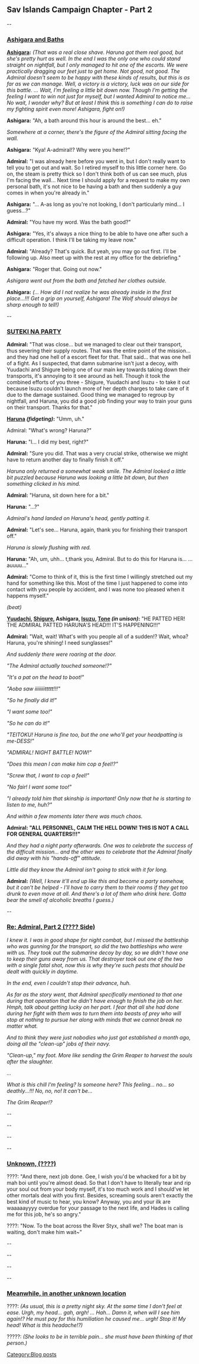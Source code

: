 =='''Sav Islands Campaign Chapter - Part 2'''==
--
==='''<u>Ashigara and Baths</u>'''===
'''[[Ashigara]]:''' ''(That was a real close shave. Haruna got them real good, but she's pretty hurt as well. In the end I was the only one who could stand straight on nightfall, but I only managed to hit one of the escorts. We were practically dragging our feet just to get home. Not good, not good. The Admiral doesn't seem to be happy with these kinds of results, but this is as far as we can manage. Well, a victory is a victory, luck was on our side for this battle. ... Wait, I'm feeling a little bit down now. Though I'm getting the feeling I want to win not just for myself, but I wanted Admiral to notice me... No wait, I wonder why? But at least I think this is something I can do to raise my fighting spirit even more! Ashigara, fight on!)''

'''Ashigara:''' "Ah, a bath around this hour is around the best... eh."

''Somewhere at a corner, there's the figure of the Admiral sitting facing the wall.''

'''Ashigara:''' "Kya! A-admiral!? Why were you here!?"

'''Admiral:''' "I was already here before you went in, but I don't really want to tell you to get out and wait. So I retired myself to this little corner here. Go on, the steam is pretty thick so I don't think both of us can see much, plus I'm facing the wall... Next time I should apply for a request to make my own personal bath, it's not nice to be having a bath and then suddenly a guy comes in when you're already in."

'''Ashigara:''' "... A-as long as you're not looking, I don't particularly mind... I guess...?"

'''Admiral:''' "You have my word. Was the bath good?"

'''Ashigara:''' "Yes, it's always a nice thing to be able to have one after such a difficult operation. I think I'll be taking my leave now."

'''Admiral:''' "Already? That's quick. But yeah, you may go out first. I'll be following up. Also meet up with the rest at my office for the debriefing."

'''Ashigara:''' "Roger that. Going out now."

''Ashigara went out from the bath and fetched her clothes outside.''

'''Ashigara:''' ''(... How did I not realize he was already inside in the first place...!!! Get a grip on yourself, Ashigara! The Wolf should always be sharp enough to tell!)''

--

==='''<u>SUTEKI NA PARTY</u>'''===


'''Admiral:''' "That was close... but we managed to clear out their transport, thus severing their supply routes. That was the entire point of the mission... and they had one hell of a escort fleet for that. That said... that was one hell of a fight. As I suspected, that damn submarine isn't just a decoy, with Yuudachi and Shigure being one of our main key towards taking down their transports, it's annoying to it see around as hell. Though it took the combined efforts of you three - Shigure, Yuudachi and Isuzu - to take it out because Isuzu couldn't launch more of her depth charges to take care of it due to the damage sustained. Good thing we managed to regroup by nightfall, and Haruna, you did a good job finding your way to train your guns on their transport. Thanks for that."

'''[[Haruna]] ''(fidgeting)'':''' "Umm, uh."

Admiral: "What's wrong? Haruna?"

'''Haruna:''' "I... I did my best, right?"

'''Admiral:''' "Sure you did. That was a very crucial strike, otherwise we might have to return another day to finally finish it off."

''Haruna only returned a somewhat weak smile. The Admiral looked a little bit puzzled because Haruna was looking a little bit down, but then something clicked in his mind.''

'''Admiral:''' "Haruna, sit down here for a bit."

'''Haruna:''' "...?"

''Admiral's hand landed on Haruna's head, gently patting it.''

'''Admiral:''' "Let's see... Haruna, again, thank you for finishing their transport off."

''Haruna is slowly flushing with red.''

'''Haruna:''' "Ah, um, uhh... t,thank you, Admiral. But to do this for Haruna is... ... auuuu..."

'''Admiral:''' "Come to think of it, this is the first time I willingly stretched out my hand for something like this. Most of the time I just happened to come into contact with you people by accident, and I was none too pleased when it happens myself."

''(beat)''

'''[[Yuudachi]], [[Shigure]], Ashigara, [[Isuzu]], [[Tone]] ''(in unison)'':''' "HE PATTED HER! THE ADMIRAL PATTED HARUNA'S HEAD!!! IT'S HAPPENING!!!"

'''Admiral:''' "Wait, wait! What's with you people all of a sudden!? Wait, whoa? Haruna, you're shining! I need sunglasses!"

''And suddenly there were roaring at the door.''

''"The Admiral actually touched someone!?"''

''"It's a pat on the head to boot!"''

''"Aoba saw iiiiiiiittttt!!!"''

''"So he finally did it!"''

''"I want some too!"''

''"So he can do it!"''

''"TEITOKU! Haruna is fine too, but the one who'll get your headpatting is me-DESS!"''

''"ADMIRAL! NIGHT BATTLE! NOW!"''

''"Does this mean I can make him cop a feel!?"''

''"Screw that, I want to cop a feel!"''

''"No fair! I want some too!"''

''"I already told him that skinship is important! Only now that he is starting to listen to me, huh?"''

''And within a few moments later there was much chaos.''

'''Admiral: "ALL PERSONNEL, CALM THE HELL DOWN! THIS IS NOT A CALL FOR GENERAL QUARTERS!!!"'''

''And they had a night party afterwards. One was to celebrate the success of the difficult mission... and the other was to celebrate that the Admiral finally did away with his "hands-off" attitude.''

''Little did they know the Admiral isn't going to stick with it for long.''

'''Admiral:''' ''(Well, I knew it'll end up like this and become a party somehow, but it can't be helped - I'll have to carry them to their rooms if they get too drunk to even move at all. And there's a lot of them who drink here. Gotta bear the smell of alcoholic breaths I guess.)''

--
===<u>Re: Admiral, Part 2 (???? Side)</u>===
''I knew it. I was in good shape for night combat, but I missed the battleship who was gunning for the transport, so did the two battleships who were with us. They took out the submarine decoy by day, so we didn't have one to keep their guns away from us. That destroyer took out one of the two with a single fatal shot, now this is why they're such pests that should be dealt with quickly in daytime.''

''In the end, even I couldn't stop their advance, huh.''

''As far as the story went, that Admiral specifically mentioned to that one during that operation that he didn't have enough to finish the job on her. Hmph, talk about getting lucky on her part. I fear that all she had done during her fight with them was to turn them into beasts of prey who will stop at nothing to pursue her along with minds that we cannot break no matter what.''

''And to think they were just nobodies who just got established a month ago, doing all the "clean-up" jobs of their navy.''

''"Clean-up," my foot. More like sending the Grim Reaper to harvest the souls after the slaughter.''

''...''

''What is this chill I'm feeling? Is someone here? This feeling... no... so deathly...!!! No, no, no! It can't be...''

''The Grim Reaper!?''

--

--

--

--
===<u>Unknown, (????)</u>===
????: "And there, next job done. Gee, I wish you'd be whacked for a bit by mah boi until you're almost dead. So that I don't have to literally tear and rip your soul out from your body myself, it's too much work and I should've let other mortals deal with you first. Besides, screaming souls aren't exactly the best kind of music to hear, you know? Anyway, you and your ilk are waaaaayyyy overdue for your passage to the next life, and Hades is calling me for this job, he's so angry."

????: "Now. To the boat across the River Styx, shall we? The boat man is waiting, don't make him wait~"

--

--

--

--
===<u>'''Meanwhile, in another unknown location'''</u>===
????: ''(As usual, this is a pretty night sky. At the same time I don't feel at ease. Urgh, my head... gah, argh! ... Hah... Damn it, when will I see him again!? He must pay for this humiliation he caused me... urgh! Stop it! My head! What is this headache!?)''

?????: ''(She looks to be in terrible pain... she must have been thinking of that person.)''
[[Category:Blog posts]]